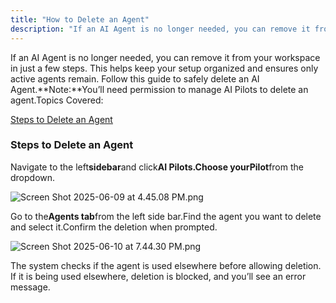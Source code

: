 ```yaml
---
title: "How to Delete an Agent"
description: "If an AI Agent is no longer needed, you can remove it from your workspace in just a few steps. This helps keep your setup organized and ensures only a..."
---
```


If an AI Agent is no longer needed, you can remove it from your workspace in just a few steps. This helps keep your setup organized and ensures only active agents remain. Follow this guide to safely delete an AI Agent.**Note:**You’ll need permission to manage AI Pilots to delete an agent.Topics Covered:

[Steps to Delete an Agent](https://support.salesmate.io/hc/en-us/articles/45878802493337-How-to-Delete-an-Agent#h_01JVQ43W5J077AGG9QJG8P0M4Y)

### Steps to Delete an Agent

Navigate to the left**sidebar**and click**AI Pilots.**Choose your**Pilot**from the dropdown.

![Screen Shot 2025-06-09 at 4.45.08 PM.png](./images/Screen-Shot-2025-06-09-at-4.45.08-PM-4.png)

Go to the**Agents tab**from the left side bar.Find the agent you want to delete and select it.Confirm the deletion when prompted.

![Screen Shot 2025-06-10 at 7.44.30 PM.png](./images/Screen-Shot-2025-06-10-at-7.44.30-PM.png)

The system checks if the agent is used elsewhere before allowing deletion. If it is being used elsewhere, deletion is blocked, and you’ll see an error message.
